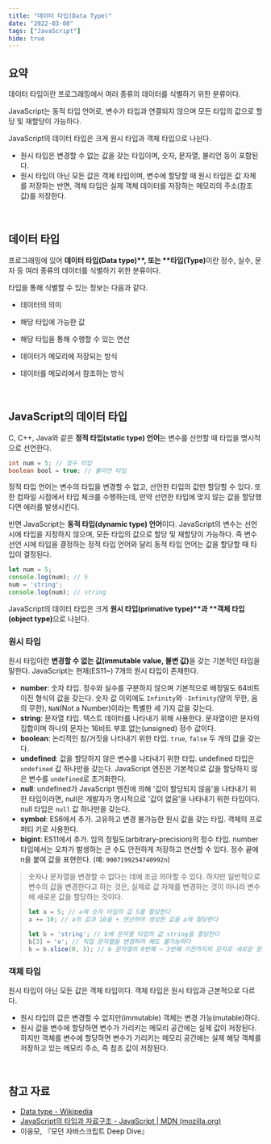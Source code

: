 ```yaml
---
title: "데이터 타입(Data Type)"
date: "2022-03-08"
tags: ["JavaScript"]
hide: true
---
```


## 요약

데이터 타입이란 프로그래밍에서 여러 종류의 데이터를 식별하기 위한 분류이다.

JavaScript는 동적 타입 언어로, 변수가 타입과 연결되지 않으며 모든 타입의 값으로 할당 및 재할당이 가능하다.

JavaScript의 데이터 타입은 크게 원시 타입과 객체 타입으로 나뉜다.

- 원시 타입은 변경할 수 없는 값을 갖는 타입이며, 숫자, 문자열, 불리언 등이 포함된다.
- 원시 타입이 아닌 모든 값은 객체 타입이며, 변수에 할당할 때 원시 타입은 값 자체를 저장하는 반면, 객체 타입은 실제 객체 데이터를 저장하는 메모리의 주소(참조 값)를 저장한다.

<br />

## 데이터 타입

프로그래밍에 있어 <b>데이터 타입(Data type)**, 또는 **타입(Type)</b>이란 정수, 실수, 문자 등 여러 종류의 데이터를 식별하기 위한 분류이다.

타입을 통해 식별할 수 있는 정보는 다음과 같다.

- 데이터의 의미

- 해당 타입에 가능한 값
- 해당 타입을 통해 수행할 수 있는 연산
- 데이터가 메모리에 저장되는 방식
- 데이터를 메모리에서 참조하는 방식

<br />

## JavaScript의 데이터 타입

C, C++, Java와 같은 **정적 타입(static type) 언어**는 변수를 선언할 때 타입을 명시적으로 선언한다.

```java
int num = 5; // 정수 타입
boolean bool = true; // 불리언 타입
```

정적 타입 언어는 변수의 타입을 변경할 수 없고, 선언한 타입의 값만 할당할 수 있다. 또한 컴파일 시점에서 타입 체크를 수행하는데, 만약 선언한 타입에 맞지 않는 값을 할당했다면 에러를 발생시킨다.

반면 JavaScript는 **동적 타입(dynamic type) 언어**이다. JavaScript의 변수는 선언 시에 타입을 지정하지 않으며, 모든 타입의 값으로 할당 및 재할당이 가능하다. 즉 변수 선언 시에 타입을 결정하는 정적 타입 언어와 달리 동적 타입 언어는 값을 할당할 때 타입이 결정된다.

```javascript
let num = 5;
console.log(num); // 5
num = 'string';
console.log(num); // string
```

JavaScript의 데이터 타입은 크게 <b>원시 타입(primative type)**과 **객체 타입(object type)</b>으로 나뉜다.

### 원시 타입

원시 타입이란 <b>변경할 수 없는 값(immutable value, 불변 값)</b>을 갖는 기본적인 타입을 말한다. JavaScript는 현재(ES11~) 7개의 원시 타입이 존재한다.

- **number**: 숫자 타입. 정수와 실수를 구분하지 않으며 기본적으로 배정밀도 64비트 이진 형식의 값을 갖는다. 숫자 값 이외에도 `Infinity`와 `-Infinity`(양의 무한, 음의 무한), `NaN`(Not a Number)이라는 특별한 세 가지 값을 갖는다.
- **string**: 문자열 타입. 텍스트 데이터를 나타내기 위해 사용한다. 문자열이란 문자의 집합이며 하나의 문자는 16비트 부호 없는(unsigned) 정수 값이다.
- **boolean**: 논리적인 참/거짓을 나타내기 위한 타입. `true`, `false` 두 개의 값을 갖는다.
- **undefined**: 값을 할당하지 않은 변수를 나타내기 위한 타입. undefined 타입은 `undefined` 값 하나만을 갖는다. JavaScript 엔진은 기본적으로 값을 할당하지 않은 변수를 `undefined`로 초기화한다.
- **null**: undefined가 JavaScript 엔진에 의해 '값이 할당되지 않음'을 나타내기 위한 타입이라면, null은 개발자가 명시적으로 '값이 없음'을 나타내기 위한 타입이다. null 타입은 `null` 값 하나만을 갖는다.
- **symbol**: ES6에서 추가. 고유하고 변경 불가능한 원시 값을 갖는 타입. 객체의 프로퍼티 키로 사용한다.
- **bigint**: ES11에서 추가. 임의 정밀도(arbitrary-precision)의 정수 타입. number 타입에서는 오차가 발생하는 큰 수도 안전하게 저장하고 연산할 수 있다. 정수 끝에 n을 붙여 값을 표현한다. (예: `9007199254740992n`)

> 숫자나 문자열을 변경할 수 없다는 데에 조금 의아할 수 있다. 하지만 일반적으로 변수의 값을 변경한다고 하는 것은, 실제로 값 자체를 변경하는 것이 아니라 변수에 새로운 값을 할당하는 것이다.
>
> ```javascript
> let a = 5; // a에 숫자 타입의 값 5를 할당한다
> a += 10; // a의 값과 10을 + 연산하여 생성한 값을 a에 할당한다
> 
> let b = 'string'; // b에 문자열 타입의 값 string을 할당한다
> b[3] = 'o'; // 직접 문자열을 변경하려 해도 불가능하다
> b = b.slice(0, 3); // b 문자열의 0번째 ~ 3번째 이전까지의 문자로 새로운 문자열을 만들어 b에 할당한다
> ```

### 객체 타입

원시 타입이 아닌 모든 값은 객체 타입이다. 객체 타입은 원시 타입과 근본적으로 다르다.

- 원시 타입의 값은 변경할 수 없지만(immutable) 객체는 변경 가능(mutable)하다.
- 원시 값을 변수에 할당하면 변수가 가리키는 메모리 공간에는 실제 값이 저장된다. 하지만 객체를 변수에 할당하면 변수가 가리키는 메모리 공간에는 실제 해당 객체를 저장하고 있는 메모리 주소, 즉 참조 값이 저장된다.

<br />

## 참고 자료

- [Data type - Wikipedia](https://en.wikipedia.org/wiki/Data_type)
- [JavaScript의 타입과 자료구조 - JavaScript | MDN (mozilla.org)](https://developer.mozilla.org/ko/docs/Web/JavaScript/Data_structures)
- 이웅모, 『모던 자바스크립트 Deep Dive』

